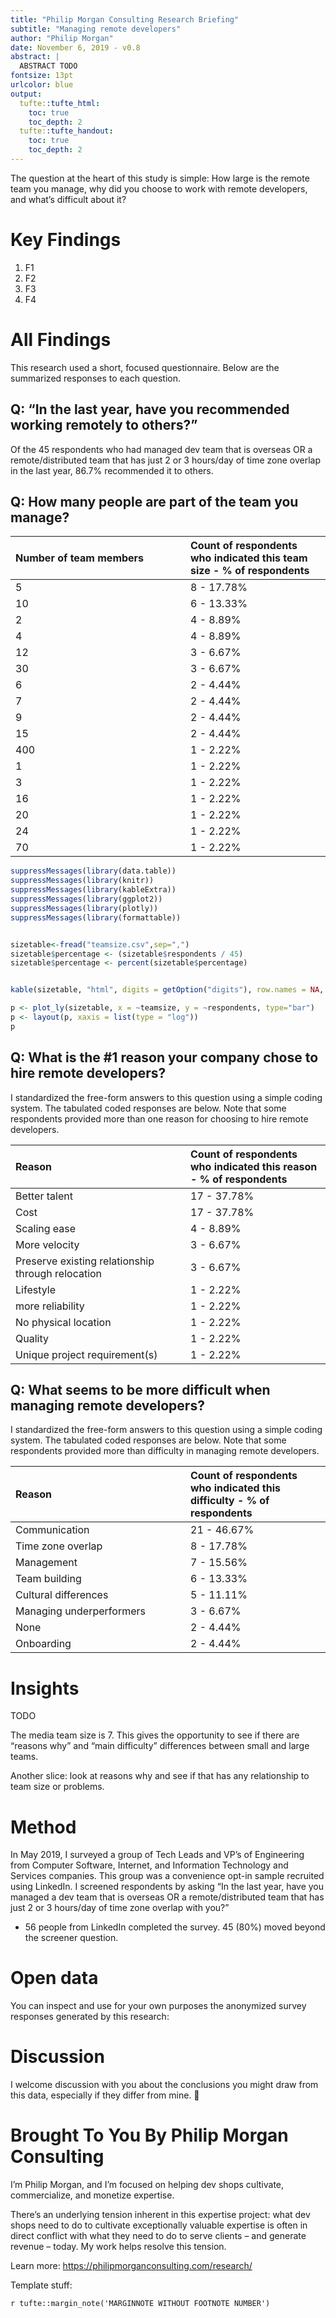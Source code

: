 ```yaml
---
title: "Philip Morgan Consulting Research Briefing"
subtitle: "Managing remote developers"
author: "Philip Morgan"
date: November 6, 2019 - v0.8
abstract: |
  ABSTRACT TODO
fontsize: 13pt
urlcolor: blue
output:
  tufte::tufte_html:
    toc: true
    toc_depth: 2
  tufte::tufte_handout:
    toc: true
    toc_depth: 2
---
```


\newpage
The question at the heart of this study is simple: How large is the remote team you manage, why did you choose to work with remote developers, and what's difficult about it?

# Key Findings

1. F1
2. F2
3. F3
4. F4

\newpage
# All Findings

This research used a short, focused questionnaire. Below are the summarized responses to each question.

## Q: "In the last year, have you recommended working remotely to others?"

Of the 45 respondents who had managed dev team that is overseas OR a remote/distributed team that has just 2 or 3 hours/day of time zone overlap in the last year, 86.7% recommended it to others.

## Q: How many people are part of the team you manage?

| Number of team members | Count of respondents who indicated this team size  - % of respondents |
|:--------------|:-----------|
| 	5	 | 	8	 - 	17.78%	 |
| 	10	 | 	6	 - 	13.33%	 |
| 	2	 | 	4	 - 	8.89%	 |
| 	4	 | 	4	 - 	8.89%	 |
| 	12	 | 	3	 - 	6.67%	 |
| 	30	 | 	3	 - 	6.67%	 |
| 	6	 | 	2	 - 	4.44%	 |
| 	7	 | 	2	 - 	4.44%	 |
| 	9	 | 	2	 - 	4.44%	 |
| 	15	 | 	2	 - 	4.44%	 |
| 	400	 | 	1	 - 	2.22%	 |
| 	1	 | 	1	 - 	2.22%	 |
| 	3	 | 	1	 - 	2.22%	 |
| 	16	 | 	1	 - 	2.22%	 |
| 	20	 | 	1	 - 	2.22%	 |
| 	24	 | 	1	 - 	2.22%	 |
| 	70	 | 	1	 - 	2.22%	 |


```r
suppressMessages(library(data.table))
suppressMessages(library(knitr))
suppressMessages(library(kableExtra))
suppressMessages(library(ggplot2))
suppressMessages(library(plotly))
suppressMessages(library(formattable))


sizetable<-fread("teamsize.csv",sep=",")
sizetable$percentage <- (sizetable$respondents / 45)
sizetable$percentage <- percent(sizetable$percentage)


kable(sizetable, "html", digits = getOption("digits"), row.names = NA, col.names = NA, "l", caption = "Team size distribution", label = NULL, format.args = list(), escape = TRUE)

p <- plot_ly(sizetable, x = ~teamsize, y = ~respondents, type="bar")
p <- layout(p, xaxis = list(type = "log"))
p
```

## Q: What is the #1 reason your company chose to hire remote developers?

I standardized the free-form answers to this question using a simple coding system. The tabulated coded responses are below. Note that some respondents provided more than one reason for choosing to hire remote developers.

| Reason | Count of respondents who indicated this reason - % of respondents |
|:--------------|:-----------|
| 	Better talent	 | 	17	 - 	37.78%	 |
| 	Cost	 | 	17	 - 	37.78%	 |
| 	Scaling ease	 | 	4	 - 	8.89%	 |
| 	More velocity	 | 	3	 - 	6.67%	 |
| 	Preserve existing relationship through relocation	 | 	3	 - 	6.67%	 |
| 	Lifestyle	 | 	1	 - 	2.22%	 |
| 	more reliability	 | 	1	 - 	2.22%	 |
| 	No physical location	 | 	1	 - 	2.22%	 |
| 	Quality	 | 	1	 - 	2.22%	 |
| 	Unique project requirement(s)	 | 	1	 - 	2.22%	 |


## Q: What seems to be more difficult when managing remote developers?

I standardized the free-form answers to this question using a simple coding system. The tabulated coded responses are below. Note that some respondents provided more than difficulty in managing remote developers.

| Reason | Count of respondents who indicated this difficulty - % of respondents |
|:--------------|:-----------|
| 	Communication	 | 	21	 - 	46.67%	 |
| 	Time zone overlap	 | 	8	 - 	17.78%	 |
| 	Management	 | 	7	 - 	15.56%	 |
| 	Team building	 | 	6	 - 	13.33%	 |
| 	Cultural differences	 | 	5	 - 	11.11%	 |
| 	Managing underperformers	 | 	3	 - 	6.67%	 |
| 	None	 | 	2	 - 	4.44%	 |
| 	Onboarding	 | 	2	 - 	4.44%	 |


# Insights

TODO

The media team size is 7. This gives the opportunity to see if there are "reasons why" and "main difficulty" differences between small and large teams.

Another slice: look at reasons why and see if that has any relationship to team size or problems.

# Method

In May 2019, I surveyed a group of Tech Leads and VP's of Engineering from Computer Software, Internet, and Information Technology and Services companies. This group was a convenience opt-in sample recruited using LinkedIn. I screened respondents by asking "In the last year, have you managed a dev team that is overseas OR a remote/distributed team that has just 2 or 3 hours/day of time zone overlap with you?"

- 56 people from LinkedIn completed the survey. 45 (80%) moved beyond the screener question.

# Open data

You can inspect and use for your own purposes the anonymized survey responses generated by this research: <TODO>

# Discussion

I welcome discussion with you about the conclusions you might draw from this data, especially if they differ from mine. 

# Brought To You By Philip Morgan Consulting

I'm Philip Morgan, and I'm focused on helping dev shops cultivate, commercialize, and monetize expertise. 

There's an underlying tension inherent in this expertise project: what dev shops need to do to cultivate exceptionally valuable expertise is often in direct conflict with what they need to do to serve clients -- and generate revenue -- today. My work helps resolve this tension. 

Learn more: 
<https://philipmorganconsulting.com/research/>

Template stuff:

`r tufte::margin_note('MARGINNOTE WITHOUT FOOTNOTE NUMBER')`
